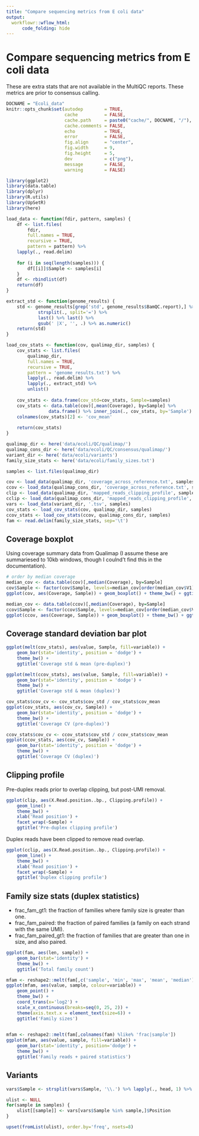 ```yaml
---
title: "Compare sequencing metrics from E coli data"
output:
  workflowr::wflow_html:
      code_folding: hide
---
```


# Compare sequencing metrics from E coli data

These are extra stats that are not available in the MultiQC reports. These metrics are prior to consensus calling.

```r
DOCNAME = "Ecoli_data"
knitr::opts_chunk$set(autodep        = TRUE,
                      cache          = FALSE,
                      cache.path     = paste0("cache/", DOCNAME, "/"),
                      cache.comments = FALSE,
                      echo           = TRUE,
                      error          = FALSE,
                      fig.align      = "center",
                      fig.width      = 9,
                      fig.height     = 5,
                      dev            = c("png"),
                      message        = FALSE,
                      warning        = FALSE)
```

```r
library(ggplot2)
library(data.table)
library(dplyr)
library(R.utils)
library(UpSetR)
library(here)
```

```r
load_data <- function(fdir, pattern, samples) {
    df <- list.files(
        fdir,
        full.names = TRUE,
        recursive = TRUE,
        pattern = pattern) %>%
    lapply(., read.delim)
    
    for (i in seq(length(samples))) {
        df[[i]]$Sample <- samples[i]
    }
    df <- rbindlist(df)
    return(df)
}

extract_std <- function(genome_results) {
    std <- genome_results[grep('std', genome_results$BamQC.report),] %>% 
            strsplit(., split='=') %>%
            last() %>% last() %>%
            gsub(' |X', '', .) %>% as.numeric()
    return(std)
}

load_cov_stats <- function(cov, qualimap_dir, samples) {
    cov_stats <- list.files(
        qualimap_dir,
        full.names = TRUE,
        recursive = TRUE,
        pattern = 'genome_results.txt') %>%
        lapply(., read.delim) %>%
        lapply(., extract_std) %>%
        unlist()
    
    cov_stats <- data.frame(cov_std=cov_stats, Sample=samples)
    cov_stats <- data.table(cov)[,mean(Coverage), by=Sample] %>%
                data.frame() %>% inner_join(., cov_stats, by='Sample')
    colnames(cov_stats)[2] <- 'cov_mean'
    
    return(cov_stats)
}
```


```r
qualimap_dir <- here('data/ecoli/QC/qualimap/')
qualimap_cons_dir <- here('data/ecoli/QC/consensus/qualimap/')
variant_dir <- here('data/ecoli/variants')
family_size_stats <- here('data/ecoli/family_sizes.txt')

samples <- list.files(qualimap_dir)

cov <- load_data(qualimap_dir, 'coverage_across_reference.txt', samples)
ccov <- load_data(qualimap_cons_dir, 'coverage_across_reference.txt', samples)
clip <- load_data(qualimap_dir, 'mapped_reads_clipping_profile', samples)
cclip <- load_data(qualimap_cons_dir, 'mapped_reads_clipping_profile', samples)
vars <- load_data(variant_dir, '.tsv', samples)
cov_stats <- load_cov_stats(cov, qualimap_dir, samples)
ccov_stats <- load_cov_stats(ccov, qualimap_cons_dir, samples)
fam <- read.delim(family_size_stats, sep='\t')
```

## Coverage boxplot

Using coverage summary data from Qualimap (I assume these are summariesed to 10kb windows, though I coulnd't find this in the documentation).

```r
# order by median coverage
median_cov <- data.table(cov)[,median(Coverage), by=Sample]
cov$Sample <- factor(cov$Sample, levels=median_cov[order(median_cov$V1)]$Sample)
ggplot(cov, aes(Coverage, Sample)) + geom_boxplot() + theme_bw() + ggtitle('Pre-duplex coverage')

median_cov <- data.table(ccov)[,median(Coverage), by=Sample]
ccov$Sample <- factor(ccov$Sample, levels=median_cov[order(median_cov$V1)]$Sample)
ggplot(ccov, aes(Coverage, Sample)) + geom_boxplot() + theme_bw() + ggtitle('Duplex coverage')
```

## Coverage standard deviation bar plot

```r
ggplot(melt(cov_stats), aes(value, Sample, fill=variable)) +
    geom_bar(stat='identity', position = 'dodge') +
    theme_bw() +
    ggtitle('Coverage std & mean (pre-duplex)')

ggplot(melt(ccov_stats), aes(value, Sample, fill=variable)) +
    geom_bar(stat='identity', position = 'dodge') +
    theme_bw() +
    ggtitle('Coverage std & mean (duplex)')

cov_stats$cov_cv <- cov_stats$cov_std / cov_stats$cov_mean
ggplot(cov_stats, aes(cov_cv, Sample)) +
    geom_bar(stat='identity', position = 'dodge') +
    theme_bw() +
    ggtitle('Coverage CV (pre-duplex)')

ccov_stats$cov_cv <- ccov_stats$cov_std / ccov_stats$cov_mean
ggplot(ccov_stats, aes(cov_cv, Sample)) +
    geom_bar(stat='identity', position = 'dodge') +
    theme_bw() +
    ggtitle('Coverage CV (duplex)')
```

## Clipping profile

Pre-duplex reads prior to overlap clipping, but post-UMI removal.

```r
ggplot(clip, aes(X.Read.position..bp., Clipping.profile)) +
    geom_line() +
    theme_bw() +
    xlab('Read position') +
    facet_wrap(~Sample) +
    ggtitle('Pre-duplex clipping profile')
```

Duplex reads have been clipped to remove read overlap.

```r
ggplot(cclip, aes(X.Read.position..bp., Clipping.profile)) +
    geom_line() +
    theme_bw() +
    xlab('Read position') +
    facet_wrap(~Sample) +
    ggtitle('Duplex clipping profile')
```

## Family size stats (duplex statistics)

- frac_fam_gt1: the fraction of families where family size is greater than one.
- frac_fam_paired: the fraction of paired families (a family on each strand with the same UMI).
- frac_fam_paired_gt1: the fraction of families that are greater than one in size, and also paired.

```r
ggplot(fam, aes(len, sample)) +
    geom_bar(stat='identity') +
    theme_bw() +
    ggtitle('Total family count')

mfam <- reshape2::melt(fam[,c('sample', 'min', 'max', 'mean', 'median')])
ggplot(mfam, aes(value, sample, colour=variable)) +
    geom_point() +
    theme_bw() +
    coord_trans(x='log2') +
    scale_x_continuous(breaks=seq(0, 25, 2)) +
    theme(axis.text.x = element_text(size=6)) +
    ggtitle('Family sizes')
    

mfam <- reshape2::melt(fam[,colnames(fam) %like% 'frac|sample'])
ggplot(mfam, aes(value, sample, fill=variable)) +
    geom_bar(stat='identity', position='dodge') +
    theme_bw() +
    ggtitle('Family reads + paired statistics')
```

## Variants

```r
vars$Sample <- strsplit(vars$Sample, '\\.') %>% lapply(., head, 1) %>% unlist()

ulist <- NULL
for(sample in samples) {
    ulist[[sample]] <- vars[vars$Sample %in% sample,]$Position
}

upset(fromList(ulist), order.by='freq', nsets=8)
```

